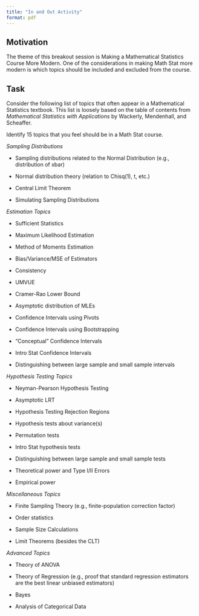 ```yaml
---
title: "In and Out Activity"
format: pdf
---
```


## Motivation

The theme of this breakout session is Making a Mathematical Statistics Course More Modern. One of the considerations in making Math Stat more modern is which topics should be included and excluded from the course.

## Task

Consider the following list of topics that often appear in a Mathematical Statistics textbook. This list is loosely based on the table of contents from *Mathematical Statistics with Applications* by Wackerly, Mendenhall, and Scheaffer.

Identify 15 topics that you feel should be in a Math Stat course.

*Sampling Distributions*

-   Sampling distributions related to the Normal Distribution (e.g., distribution of xbar)

-   Normal distribution theory (relation to Chisq(1), t, etc.) 

-   Central Limit Theorem

-   Simulating Sampling Distributions

*Estimation Topics*

-   Sufficient Statistics

-   Maximum Likelihood Estimation

-   Method of Moments Estimation

-   Bias/Variance/MSE of Estimators

-   Consistency

-   UMVUE

-   Cramer-Rao Lower Bound

-   Asymptotic distribution of MLEs

-   Confidence Intervals using Pivots

-   Confidence Intervals using Bootstrapping

-   "Conceptual" Confidence Intervals

-   Intro Stat Confidence Intervals

-   Distinguishing between large sample and small sample intervals


*Hypothesis Testing Topics*

-   Neyman-Pearson Hypothesis Testing

-   Asymptotic LRT

-   Hypothesis Testing Rejection Regions

-   Hypothesis tests about variance(s)

-   Permutation tests

-   Intro Stat hypothesis tests

-   Distinguishing between large sample and small sample tests

-   Theoretical power and Type I/II Errors

-   Empirical power

*Miscellaneous Topics*

-   Finite Sampling Theory (e.g., finite-population correction factor)

-   Order statistics

-   Sample Size Calculations

-   Limit Theorems (besides the CLT)

*Advanced Topics*

-   Theory of ANOVA

-   Theory of Regression (e.g., proof that standard regression estimators are the best linear unbiased estimators)

-   Bayes

-   Analysis of Categorical Data
